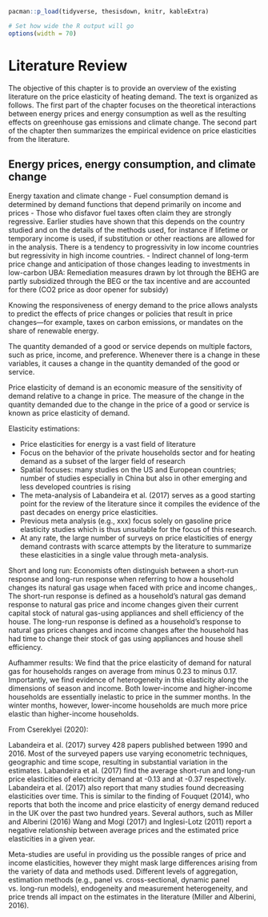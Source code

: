 <!--
Chapter 2 - Literature Review
-->

```r
pacman::p_load(tidyverse, thesisdown, knitr, kableExtra)

# Set how wide the R output will go
options(width = 70)
```

# Literature Review {#literature}

The objective of this chapter is to provide an overview of the existing literature on the price elasticity of heating demand. The text is organized as follows. The first part of the chapter focuses on the theoretical interactions between energy prices and energy consumption as well as the resulting effects on greenhouse gas emissions and climate change. The second part of the chapter then summarizes the empirical evidence on price elasticities from the literature.

## Energy prices, energy consumption, and climate change {#literature_intro}


Energy taxation and climate change
- Fuel consumption demand is determined by demand functions that depend primarily on income and prices
- Those who disfavor fuel taxes often claim they are strongly regressive. Earlier studies have shown that this depends on the country studied and on the details of the methods used, for instance if lifetime or temporary income is used, if substitution or other reactions are allowed for in the analysis. There is a tendency to progressivity in low income countries but regressivity in high income countries.
- Indirect channel of long-term price change and anticipation of those changes leading to investments in low-carbon UBA: Remediation measures drawn by lot through the BEHG are partly subsidized through the BEG or the tax incentive and are accounted for there (CO2 price as door opener for subsidy) 


Knowing the responsiveness of energy demand to the price allows analysts to predict the effects of price changes or policies that result in price changes—for example, taxes on carbon emissions, or mandates on the share of renewable energy.

The quantity demanded of a good or service depends on multiple factors, such as price, income, and preference. Whenever there is a change in these variables, it causes a change in the quantity demanded of the good or service.

Price elasticity of demand is an economic measure of the sensitivity of demand relative to a change in price. The measure of the change in the quantity demanded due to the change in the price of a good or service is known as price elasticity of demand.

Elasticity estimations:

- Price elasticities for energy is a vast field of literature
- Focus on the behavior of the private households sector and for heating demand as a subset of the larger field of research
- Spatial focuses: many studies on the US and European countries; number of studies especially in China but also in other emerging and less developed countries is rising
- The meta-analysis of Labandeira et al. (2017) serves as a good starting point for the review of the literature since it compiles the evidence of the past decades on energy price elasticities.
- Previous meta analysis (e.g., xxx) focus solely on gasoline price elasticity studies which is thus unsuitable for the focus of this research. 
- At any rate, the large number of surveys on price elasticities of energy demand contrasts with scarce attempts by the literature to summarize these elasticities in a single value through meta-analysis.

Short and long run: Economists often distinguish between a short-run response and long-run response when referring to how a household changes its natural gas usage when faced with price and income changes,. The short-run response is defined as a household's natural gas demand response to natural gas price and income changes given their current capital stock of natural gas-using appliances and shell efficiency of the house. The long-run response is defined as a household's response to natural gas prices changes and income changes after the household has had time to change their stock of gas using appliances and house shell efficiency.


Aufhammer results:
We find that the price elasticity of demand for natural gas for households ranges on average from minus 0.23 to minus 0.17. Importantly, we find evidence of heterogeneity in this elasticity along the dimensions of season and income. Both lower-income and higher-income households are essentially inelastic to price in the summer months. In the winter months, however, lower-income households are much more price elastic than higher-income households.

From Csereklyei (2020):

Labandeira et al. (2017) survey 428 papers published between 1990 and 2016. Most of the surveyed papers use varying econometric techniques, geographic and time scope, resulting in substantial variation in the estimates. Labandeira et al. (2017) find the average short-run and long-run price elasticities of electricity demand at -0.13 and at -0.37 respectively. Labandeira et al. (2017) also report that many studies found decreasing elasticities over time. This is similar to the finding of Fouquet (2014), who reports that both the income and price elasticity of energy demand reduced in the UK over the past two hundred years. Several authors, such as Miller and Alberini (2016) Wang and Mogi (2017) and Inglesi-Lotz (2011) report a negative relationship between average prices and the estimated price elasticities in a given year.

Meta-studies are useful in providing us the possible ranges of price and income elasticities, however they might mask large differences arising from the variety of data and methods used. Different levels of aggregation, estimation methods (e.g., panel vs. cross-sectional, dynamic panel vs. long-run models), endogeneity and measurement heterogeneity, and price trends all impact on the estimates in the literature (Miller and Alberini, 2016).
